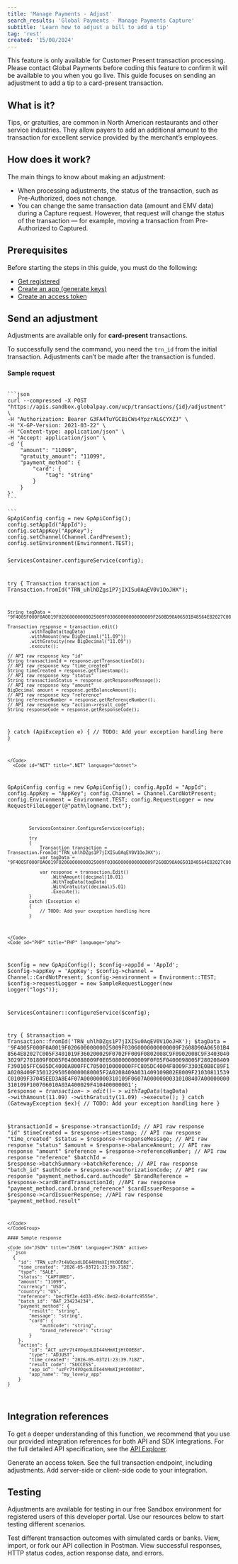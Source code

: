 ```yaml
---
title: 'Manage Payments - Adjust'
search_results: 'Global Payments - Manage Payments Capture'
subtitle: 'Learn how to adjust a bill to add a tip'
tag: 'rest'
created: '15/08/2024'
---
```

<Infobox type="danger">
This feature is only available for Customer Present transaction processing.
Please contact Global Payments before coding this feature to confirm it will be available to you when you go live.
</Infobox>
This guide focuses on sending an adjustment to add a tip to a card-present transaction.

## What is it?

Tips, or gratuities, are common in North American restaurants and other service industries. They allow payers to add an additional amount to the transaction for excellent service provided by the merchant’s employees. 

## How does it work?

The main things to know about making an adjustment:

* When processing adjustments, the status of the transaction, such as Pre-Authorized, does not change. 
* You can change the same transaction data (amount and <Tooltip content="Mandate required by Europay, MasterCard, and Visa (EMV) for payment acceptance systems.">EMV</Tooltip> data) during a Capture request. However, that request will change the status of the transaction — for example, moving a transaction from Pre-Authorized to Captured.

## Prerequisites
Before starting the steps in this guide, you must do the following:

* [Get registered](/docs/getting-started/register)
* [Create an app (generate keys)](/docs/getting-started/register#create-an-app-generate-keys)
* [Create an access token](/docs/getting-started/generate-token)

## Send an adjustment

<Infobox>Adjustments are available only for **card-present** transactions.</Infobox>
  
To successfully send the command, you need the `trn_id` from the initial transaction. Adjustments can’t be made after the transaction is funded.

#### Sample request

<CodeGroup>
<Code id="JSON" title="JSON" language="JSON" active>
```json
curl --compressed -X POST "https://apis.sandbox.globalpay.com/ucp/transactions/{id}/adjustment" \
-H "Authorization: Bearer G3FA4TuYGCBiCWs4YpzrALGCYXZJ" \
-H "X-GP-Version: 2021-03-22" \
-H "Content-type: application/json" \
-H "Accept: application/json" \
-d ‘{
    "amount": "11099",
    "gratuity_amount": "11099",
    "payment_method": {
        "card": {
            "tag": "string"
        }
    }
}'
```
</Code>
<Code id="java" title="JAVA" language="java">
```
GpApiConfig config = new GpApiConfig();
config.setAppId("AppId");
config.setAppKey("AppKey");
config.setChannel(Channel.CardPresent);
config.setEnvironment(Environment.TEST);

ServicesContainer.configureService(config);

try {
    Transaction transaction =  Transaction.fromId("TRN_uhlhDZgs1P7jIXISu0AqEV0V1OoJHX");

    String tagData = "9F4005F000F0A0019F02060000000025009F03060000000000009F2608D90A06501B48564E82027C005F3401019F360200029F0702FF009F0802008C9F0902008C9F34030403029F2701809F0D05F0400088009F0E0508000000009F0F05F0400098005F280208409F390105FFC605DC4000A800FFC7050010000000FFC805DC4004F8009F3303E0B8C89F1A0208409F350122950500000080005F2A0208409A031409109B02E8009F21030811539C01009F37045EED3A8E4F07A00000000310109F0607A00000000310108407A00000000310109F100706010A03A400029F410400000001";

    Transaction response = transaction.edit()
            .withTagData(tagData)
            .withAmount(new BigDecimal("11.09"))
            .withGratuity(new BigDecimal("11.09"))
            .execute();

    // API raw response key "id"
    String transactionId = response.getTransactionId();
    // API raw response key "time_created"
    String timeCreated = response.getTimestamp();
    // API raw response key "status"
    String transactionStatus = response.getResponseMessage();
    // API raw response key "amount"
    BigDecimal amount = response.getBalanceAmount();
    // API raw response key "reference"
    String referenceNumber = response.getReferenceNumber();
    // API raw response key "action->result_code"
    String responseCode = response.getResponseCode();
} catch (ApiException e) {
    // TODO: Add your exception handling here
}
```
</Code>
  <Code id="NET" title=".NET" language="dotnet">
```
GpApiConfig config = new GpApiConfig();
            config.AppId = "AppId";
            config.AppKey = "AppKey";
            config.Channel = Channel.CardNotPresent;
            config.Environment = Environment.TEST;
            config.RequestLogger = new RequestFileLogger(@"path\logname.txt");

            ServicesContainer.ConfigureService(config);

            try
            {
                Transaction transaction = Transaction.FromId("TRN_uhlhDZgs1P7jIXISu0AqEV0V1OoJHX");
                var tagData = "9F4005F000F0A0019F02060000000025009F03060000000000009F2608D90A06501B48564E82027C005F3401019F360200029F0702FF009F0802008C9F0902008C9F34030403029F2701809F0D05F0400088009F0E0508000000009F0F05F0400098005F280208409F390105FFC605DC4000A800FFC7050010000000FFC805DC4004F8009F3303E0B8C89F1A0208409F350122950500000080005F2A0208409A031409109B02E8009F21030811539C01009F37045EED3A8E4F07A00000000310109F0607A00000000310108407A00000000310109F100706010A03A400029F410400000001";

                var response = transaction.Edit()
                    .WithAmount((decimal)10.01)
                    .WithTagData(tagData)
                    .WithGratuity((decimal)5.01)
                    .Execute();
            }
            catch (Exception e)
            {
                // TODO: Add your exception handling here
            }
```
</Code>
<Code id="PHP" title="PHP" language="php">
```
$config = new GpApiConfig();
$config->appId = 'AppId';
$config->appKey = 'AppKey';
$config->channel = Channel::CardNotPresent;
$config->environment = Environment::TEST;
$config->requestLogger = new SampleRequestLogger(new Logger("logs"));

ServicesContainer::configureService($config);

try {
    $transaction = Transaction::fromId('TRN_uhlhDZgs1P7jIXISu0AqEV0V1OoJHX');
    $tagData = '9F4005F000F0A0019F02060000000025009F03060000000000009F2608D90A06501B48564E82027C005F3401019F360200029F0702FF009F0802008C9F0902008C9F34030403029F2701809F0D05F0400088009F0E0508000000009F0F05F0400098005F280208409F390105FFC605DC4000A800FFC7050010000000FFC805DC4004F8009F3303E0B8C89F1A0208409F350122950500000080005F2A0208409A031409109B02E8009F21030811539C01009F37045EED3A8E4F07A00000000310109F0607A00000000310108407A00000000310109F100706010A03A400029F410400000001';
    $response = $transaction->edit()
        ->withTagData($tagData)
        ->withAmount(11.09)
        ->withGratuity(11.09)
        ->execute();
} catch (GatewayException $ex){
    // TODO: Add your exception handling here
}

$transactionId = $response->transactionId; // API raw response "id"
$timeCreated = $response->timestamp; // API raw response "time_created"
$status = $response->responseMessage; // API raw response "status"
$amount = $response->balanceAmount; // API raw response "amount"
$reference = $response->referenceNumber; // API raw response "reference"
$batchId = $response->batchSummary->batchReference; // API raw response "batch_id"
$authCode = $response->authorizationCode; // API raw response "payment_method.card.authcode"
$brandReference = $response->cardBrandTransactionId; //API raw response "payment_method.card.brand_reference"
$cardIssuerResponse = $response->cardIssuerResponse; //API raw response "payment_method.result"
```
</Code>
</CodeGroup>

#### Sample response

<Code id="JSON" title="JSON" language="JSON" active>
```json
  {
    "id": "TRN_uzFr7t4VOqxdLDI44hHmXIjHtOOE8d",
    "time_created": "2026-05-03T21:23:39.718Z",
    "type": "SALE",
    "status": "CAPTURED",
    "amount": "11099",
    "currency": "USD",
    "country": "US",
    "reference": "becf9f3e-4d33-459c-8ed2-0c4affc9555e",
    "batch_id": "BAT_234234234",
    "payment_method": {
        "result": "string",
        "message": "string",
        "card": {
            "authcode": "string",
            "brand_reference": "string"
        }
    },
    "action": {
        "id": "ACT_uzFr7t4VOqxdLDI44hHmXIjHtOOE8d",
        "type": "ADJUST",
        "time_created": "2026-05-03T21:23:39.718Z",
        "result_code": "SUCCESS",
        "app_id": "uzFr7t4VOqxdLDI44hHmXIjHtOOE8d",
        "app_name": "my_lovely_app"
    }
}
```
</Code>

## Integration references

To get a deeper understanding of this function, we recommend that you use our provided integration references for both API and SDK integrations. For the full detailed API specification, see the [API Explorer](/api/overview).

<CardsGroup type="with_icon">

  <Card type="with_icon" link="/api/access-token" title="/accesstoken - API Explorer" icon="window">
        Generate an access token.
    </Card>
  <Card type="with_icon" link="/api/transactions" title="/transactions - API Explorer" icon="window">
        See the full transaction endpoint, including adjustments.
    </Card>
  <Card type="with_icon" link="/docs/integration-options/sdk/overview" title="SDKs & Libraries" icon="code">
        Add server-side or client-side code to your integration.
    </Card>
</CardsGroup>

## Testing

Adjustments are available for testing in our free Sandbox environment for registered users of this developer portal. Use our resources below to start testing different scenarios.

<CardsGroup type="with_icon">

  <Card type="with_icon" link="/resources/test-cards" title="Test Cards">
        Test different transaction outcomes with simulated cards or banks.
    </Card>
  <Card type="with_icon" link="/docs/getting-started/postman-collection" title="Postman Collection">
        View, import, or fork our API collection in Postman.
    </Card>
  <Card type="with_icon" link="/resources/responses" title="Responses">
        View successful responses, HTTP status codes, action response data, and errors.
    </Card>
</CardsGroup>
